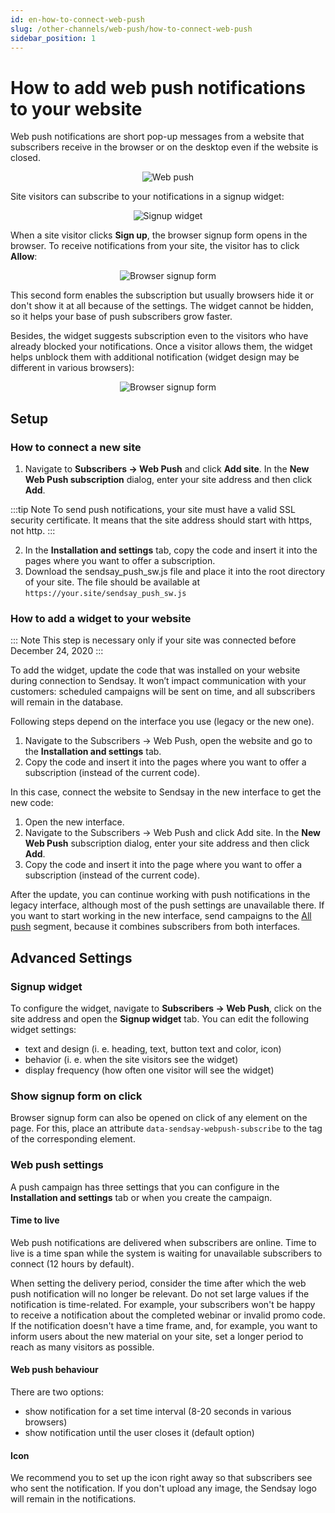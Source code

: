 ```yaml
---
id: en-how-to-connect-web-push
slug: /other-channels/web-push/how-to-connect-web-push
sidebar_position: 1
---
```


# How to add web push notifications to your website

Web push notifications are short pop-up messages from a website that subscribers receive in the browser or on the desktop even if the website is closed.

<p align="center">
    <img src={webPush} alt="Web push" />
</p>

Site visitors can subscribe to your notifications in a signup widget:

<p align="center">
    <img src={widget} alt="Signup widget" />
</p>

When a site visitor clicks **Sign up**, the browser signup form opens in the browser. To receive notifications from your site, the visitor has to click **Allow**:

<p align="center">
    <img src={signupForm} alt="Browser signup form" />
</p>

This second form enables the subscription but usually browsers hide it or don't show it at all because of the settings. The widget cannot be hidden, so it helps your base of push subscribers grow faster.

Besides, the widget suggests subscription even to the visitors who have already blocked your notifications. Once a visitor allows them, the widget helps unblock them with additional notification (widget design may be different in various browsers):

<p align="center">
    <img src={widgetUnblocks} alt="Browser signup form" />
</p>

## Setup
### How to connect a new site

1. Navigate to **Subscribers → Web Push** and click **Add site**. In the **New Web Push subscription** dialog, enter your site address and then click **Add**.

:::tip Note
To send push notifications, your site must have a valid SSL security certificate. It means that the site address should start with https, not http.
:::

2. In the **Installation and settings** tab, copy the code and insert it into the pages where you want to offer a subscription.
3. Download the sendsay_push_sw.js file and place it into the root directory of your site. The file should be available at `https://your.site/sendsay_push_sw.js`

### How to add a widget to your website

::: Note
This step is necessary only if your site was connected before December 24, 2020
:::

To add the widget, update the code that was installed on your website during connection to Sendsay. It won’t impact communication with your customers: scheduled campaigns will be sent on time, and all subscribers will remain in the database.

Following steps depend on the interface you use (legacy or the new one).

<Tabs>
<TabItem value="key1" label="In the new interface" default>

1. Navigate to the Subscribers → Web Push, open the website and go to the **Installation and settings** tab.
2. Copy the code and insert it into the pages where you want to offer a subscription (instead of the current code).

</TabItem>
<TabItem value="key2" label="In the legacy interface">

In this case, connect the website to Sendsay in the new interface to get the new code:
1. Open the new interface.
2. Navigate to the Subscribers → Web Push and click Add site. In the **New Web Push** subscription dialog, enter your site address and then click **Add**.
3. Copy the code and insert it into the page where you want to offer a subscription (instead of the current code).

After the update, you can continue working with push notifications in the legacy interface, although most of the push settings are unavailable there. If you want to start working in the new interface, send campaigns to the [All push](https://app.sendsay.ru/subscribers/segments/allpush/summary) segment, because it combines subscribers from both interfaces.

</TabItem>
</Tabs>

## Advanced Settings

### Signup widget
To configure the widget, navigate to **Subscribers → Web Push**, click on the site address and open the **Signup widget** tab. You can edit the following widget settings:
- text and design (i. e. heading, text, button text and color, icon)
- behavior (i. e. when the site visitors see the widget)
- display frequency (how often one visitor will see the widget)

### Show signup form on click
Browser signup form can also be opened on click of any element on the page. For this, place an attribute `data-sendsay-webpush-subscribe` to the tag of the corresponding element.

### Web push settings
A push campaign has three settings that you can configure in the **Installation and settings** tab or when you create the campaign.

#### Time to live
Web push notifications are delivered when subscribers are online. Time to live is a time span while the system is waiting for unavailable subscribers to connect (12 hours by default).

When setting the delivery period, consider the time after which the web push notification will no longer be relevant. Do not set large values if the notification is time-related. For example, your subscribers won't be happy to receive a notification about the completed webinar or invalid promo code. If the notification doesn't have a time frame, and, for example, you want to inform users about the new material on your site, set a longer period to reach as many visitors as possible.

#### Web push behaviour
There are two options:
- show notification for a set time interval (8-20 seconds in various browsers)
- show notification until the user closes it (default option)

#### Icon
We recommend you to set up the icon right away so that subscribers see who sent the notification. If you don't upload any image, the Sendsay logo will remain in the notifications.